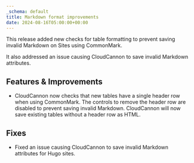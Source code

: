 ```yaml
---
_schema: default
title: Markdown format improvements
date: 2024-08-16T05:00:00+00:00
---
```

This release added new checks for table formatting to prevent saving invalid Markdown on Sites using CommonMark.

It also addressed an issue causing CloudCannon to save invalid Markdown attributes.

## Features & Improvements

* CloudCannon now checks that new tables have a single header row when using CommonMark. The controls to remove the header row are disabled to prevent saving invalid Markdown. CloudCannon will now save existing tables without a header row as HTML.

## Fixes

* Fixed an issue causing CloudCannon to save invalid Markdown attributes for Hugo sites.